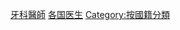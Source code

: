 {{Commons category|Dentists by country}}

[[Category:牙科醫師|]]
[[Category:各国医生|]]
[[Category:按國籍分類|Category:按國籍分類]]